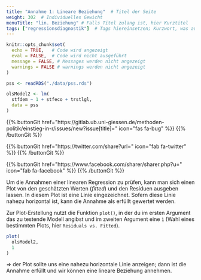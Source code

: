 ```yaml
---
title: "Annahme 1: Lineare Beziehung"  # Titel der Seite
weight: 302  # Individuelles Gewicht 
menuTitle: "lin. Beziehung" # Falls Titel zulang ist, hier Kurztitel
tags: ["regressionsdiagnostik"]  # Tags hiereinsetzen; Kurzwort, was auf der Seite passsiert
---
```

```r
knitr::opts_chunk$set(
  echo = TRUE,   # Code wird angezeigt
  eval = FALSE,  # Code wird nicht ausgeführt
  message = FALSE, # Messages werden nicht angezeigt
  warnings = FALSE # warnings werden nicht angezeigt
)

pss <- readRDS("./data/pss.rds")

olsModel2 <- lm(
  stfdem ~ 1 + stfeco + trstlgl,   
  data = pss
)      
```

{{% buttonGit href=\"https\:\/\/gitlab.ub.uni-giessen.de\/methoden-politik\/einstieg-in-r\/issues\/new?issue[title]=\" icon=\"fas fa-bug\" %}} {{% /buttonGit %}} 

{{% buttonGit href=\"https\:\/\/twitter.com\/share?url=\" icon=\"fab fa-twitter\" %}} {{% /buttonGit %}}

{{% buttonGit href=\"https\:\/\/www.facebook.com\/sharer\/sharer.php?u=\" icon=\"fab fa-facebook\" %}} {{% /buttonGit %}}

Um die Annahmen einer linearen Regression zu prüfen, kann man sich einen Plot von den geschätzten Werten (*fitted*) und den Residuen ausgeben lassen. In diesem Plot ist eine Linie eingezeichnet. Sofern diese Linie nahezu horizontal ist, kann die Annahme als erfüllt gewertet werden. 

Zur Plot-Erstellung nutzt die Funktion `plot()`, in der du im ersten Argument das zu testende Modell angibst und im zweiten Argument eine `1` (Wahl eines bestimmten Plots, hier `Residuals vs. Fitted`). 

```r
plot(
  olsModel2,
  1
)

```

$\Rightarrow$ der Plot sollte uns eine nahezu horizontale Linie anzeigen; dann ist die Annahme erfüllt und wir können eine lineare Beziehung annehmen.

